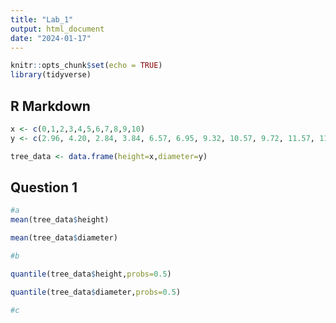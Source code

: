 ```yaml
---
title: "Lab_1"
output: html_document
date: "2024-01-17"
---
```


```r
knitr::opts_chunk$set(echo = TRUE)
library(tidyverse)
```

## R Markdown



```r
x <- c(0,1,2,3,4,5,6,7,8,9,10)
y <- c(2.96, 4.20, 2.84, 3.84, 6.57, 6.95, 9.32, 10.57, 9.72, 11.57, 11.53)

tree_data <- data.frame(height=x,diameter=y)

```

## Question 1

```r

#a
mean(tree_data$height)

mean(tree_data$diameter)

#b

quantile(tree_data$height,probs=0.5)

quantile(tree_data$diameter,probs=0.5)

#c


```